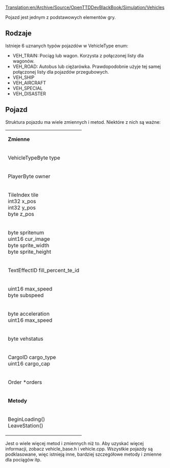 [[Translation:en/Archive/Source/OpenTTDDevBlackBook/Simulation/Vehicles]]
 
<!--{{DevDoc}}-->{{pl/Development/Rozwój}}

Pojazd jest jednym z podstawowych elementów gry.

==Rodzaje ==
Istnieje 6 uznanych typów pojazdów w VehicleType enum:
* VEH_TRAIN: Pociąg lub wagon. Korzysta z połączonej listy dla wagonów.
* VEH_ROAD: Autobus lub ciężarówka. Prawdopodobnie użyje tej samej połączonej listy dla pojazdów przegubowych.
* VEH_SHIP
* VEH_AIRCRAFT
* VEH_SPECIAL
* VEH_DISASTER

==Pojazd==
Struktura pojazdu ma wiele zmiennych i metod. Niektóre z nich są ważne:
{|
| colspan=2 | '''Zmienne'''
|-
| VehicleTypeByte type
| Typ pojazdu
|-
| PlayerByte owner
| właściciel pojazdu
|-
| TileIndex tile<br>int32 x_pos<br>int32 y_pos<br>byte z_pos
| Jego bieżąca lokalizacja <br>x_pos i y_pos to współrzędne świata na 1/16 kafelka.
|-
| byte spritenum<br>uint16 cur_image<br>byte sprite_width<br>byte sprite_height
| Infomation Sprit'a
|-
| TextEffectID fill_percent_te_id
| identyfikator efektu tekstowego do obiektu wskaźnika ładowania
|-
| uint16 max_speed<br>byte subspeed
| Prędkość pociągu
|-
| byte acceleration<br>uint16 max_speed
| Przyspieszenie i maksymalna prędkość
|-
| byte vehstatus
| Status
|-
| CargoID cargo_type<br>uint16 cargo_cap
| ˛Typ i ilość ładunku
|-
| Order *orders
| Połączona lista zamówień
|-
| colspan=2 | '''Metody'''
|-
| BeginLoading()<br>LeaveStation()
| Wchodzenie i wychodzenie ze stacji
|}
Jest o wiele więcej metod i zmiennych niż to. Aby uzyskać więcej informacji, zobacz vehicle_base.h i vehicle.cpp. Wszystkie pojazdy są podklasowane, więc istnieją inne, bardziej szczegółowe metody i zmienne dla pociągów itp.